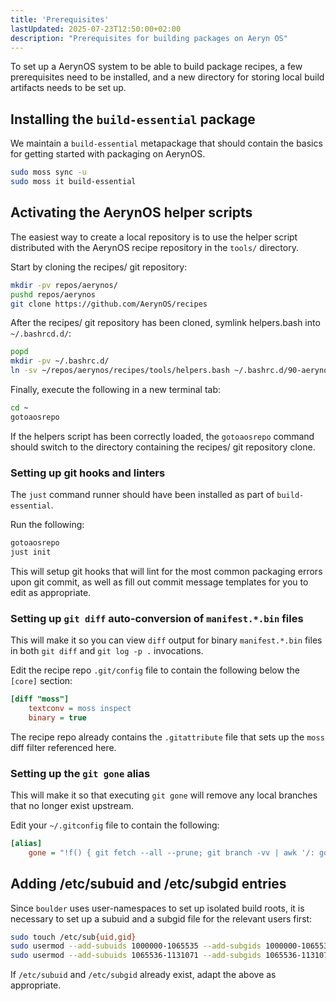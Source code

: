 ```yaml
---
title: 'Prerequisites'
lastUpdated: 2025-07-23T12:50:00+02:00
description: "Prerequisites for building packages on Aeryn OS"
---
```


To set up a AerynOS system to be able to build package recipes, a few prerequisites need to be
installed, and a new directory for storing local build artifacts needs to be set up.

## Installing the `build-essential` package

We maintain a `build-essential` metapackage that should contain the basics for getting started
with packaging on AerynOS.

```bash
sudo moss sync -u
sudo moss it build-essential
```


## Activating the AerynOS helper scripts

The easiest way to create a local repository is to use the helper script distributed with the
AerynOS recipe repository in the `tools/` directory.

Start by cloning the recipes/ git repository:

```bash
mkdir -pv repos/aerynos/
pushd repos/aerynos
git clone https://github.com/AerynOS/recipes
```

After the recipes/ git repository has been cloned, symlink helpers.bash into `~/.bashrcd.d/`:

```bash
popd
mkdir -pv ~/.bashrc.d/
ln -sv ~/repos/aerynos/recipes/tools/helpers.bash ~/.bashrc.d/90-aerynos-helpers.bash
```

Finally, execute the following in a new terminal tab:

```bash
cd ~
gotoaosrepo
```

If the helpers script has been correctly loaded, the `gotoaosrepo` command should switch to
the directory containing the recipes/ git repository clone.


### Setting up git hooks and linters

The `just` command runner should have been installed as part of `build-essential`.

Run the following:

```bash
gotoaosrepo
just init
```

This will setup git hooks that will lint for the most common packaging errors upon git commit, as well as fill out commit message templates for you to edit as appropriate.


### Setting up `git diff` auto-conversion of `manifest.*.bin` files

This will make it so you can view `diff` output for binary `manifest.*.bin` files in both `git diff` and `git log -p .` invocations.

Edit the recipe repo `.git/config` file to contain the following below the `[core]` section:

```ini
[diff "moss"]
    textconv = moss inspect
    binary = true
```

The recipe repo already contains the `.gitattribute` file that sets up the `moss` diff filter referenced here.

### Setting up the `git gone` alias

This will make it so that executing `git gone` will remove any local branches that no longer exist upstream.

Edit your `~/.gitconfig` file to contain the following:

```ini
[alias]
    gone = "!f() { git fetch --all --prune; git branch -vv | awk '/: gone]/{print $1}' | xargs git branch -D; }; f"
```


## Adding /etc/subuid and /etc/subgid entries

Since `boulder` uses user-namespaces to set up isolated build roots, it is necessary to set up
a subuid and a subgid file for the relevant users first:

```bash
sudo touch /etc/sub{uid,gid}
sudo usermod --add-subuids 1000000-1065535 --add-subgids 1000000-1065535 root
sudo usermod --add-subuids 1065536-1131071 --add-subgids 1065536-1131071 "$USER"
```

If `/etc/subuid` and `/etc/subgid` already exist, adapt the above as appropriate.
